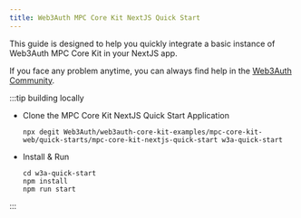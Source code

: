 ```yaml
---
title: Web3Auth MPC Core Kit NextJS Quick Start
---
```


This guide is designed to help you quickly integrate a basic instance of Web3Auth MPC Core Kit in your NextJS app.

If you face any problem anytime, you can always find help in the [Web3Auth Community](https://web3auth.io/community/c/help-core-kit/mpc-core-kit/33).

:::tip building locally

- Clone the MPC Core Kit NextJS Quick Start Application

  ```shell npm2yarn
  npx degit Web3Auth/web3auth-core-kit-examples/mpc-core-kit-web/quick-starts/mpc-core-kit-nextjs-quick-start w3a-quick-start
  ```

- Install & Run

  ```shell npm2yarn
  cd w3a-quick-start
  npm install
  npm run start
  ```

:::

